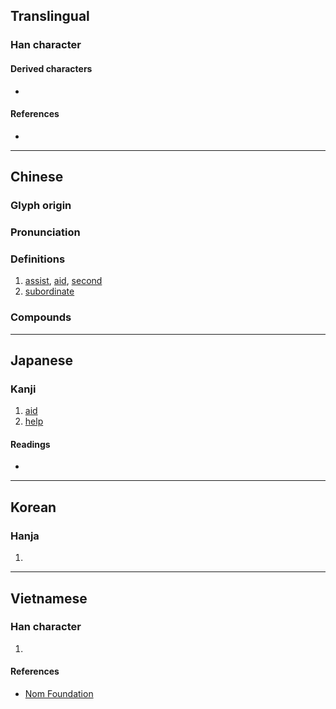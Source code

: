 {{character info/new}}
==Translingual==

===Han character===
{{Han char|rn=9|rad=人|as=05|sn=7|four=24211|canj=OKM|ids=⿰亻左}}

====Derived characters====
* {{l|mul|[[𪘡]], [[𪘓]], [[𬺇]]}}

====References====
* {{Han ref|kx=0098.100|dkj=00506|dj=0207.030|hdz=10130.060|uh=4F50|ud=20304|bh=A6F5|bd=42741}}

----

==Chinese==
{{zh-forms}}

===Glyph origin===
{{Han etym}}

===Pronunciation===
{{zh-pron
|m=zuǒ
|c=zo3
|h=pfs=chó
|mn=qz:chó͘/twv,xm,zz:chó/tw:chò/twv:chô
|mc=y
|oc=y
|ma=
|cat=v,n
}}

===Definitions===
{{zh-hanzi}}

# [[assist]], [[aid]], [[second]]
# [[subordinate]]

===Compounds===
{{zh-der|佐治|佐理|佐證|輔佐|軍佐}}

----

==Japanese==

===Kanji===
{{ja-kanji|grade=c|rs=人05}}

# [[aid]]
# [[help]]

====Readings====
* {{ja-readings|goon=[[さ]] (sa)|kanon=[[さ]] (sa)|kun=[[たすけ]] (tasuke), [[たすける]] (tasukeru), [[すけ]] (suke)}}

----

==Korean==

===Hanja===
{{ko-hanja|hangeul=좌|rv=jwa|mr=chwa}}

# {{defn|lang=ko|sort=人05}}

----

==Vietnamese==

===Han character===
{{vi-hantu|[[tá]], [[tớ]]|rs=人05}}

# {{defn|lang=vi|sort=人05}}

====References====
* [http://nomfoundation.org/common/nom_details.php?codepoint=4f50 Nom Foundation]